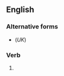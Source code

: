 ==English==

===Alternative forms===
* {{l|en|polarises}} (''UK'')

===Verb===
{{head|en|verb form}}

# {{en-third-person singular of|polarize}}